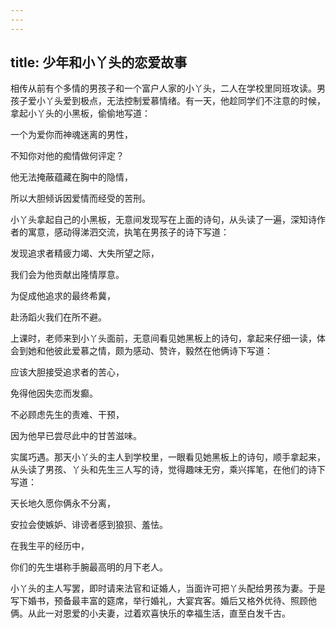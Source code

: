 ```yaml
---
---
---
```

title: 少年和小丫头的恋爱故事
---




相传从前有个多情的男孩子和一个富户人家的小丫头，二人在学校里同班攻读。男孩子爱小丫头爱到极点，无法控制爱慕情绪。有一天，他趁同学们不注意的时候，拿起小丫头的小黑板，偷偷地写道：

一个为爱你而神魂迷离的男性，

不知你对他的痴情做何评定？

他无法掩蔽蕴藏在胸中的隐情，

所以大胆倾诉因爱情而经受的苦刑。

小丫头拿起自己的小黑板，无意间发现写在上面的诗句，从头读了一遍，深知诗作者的寓意，感动得涕泗交流，执笔在男孩子的诗下写道：

发现追求者精疲力竭、大失所望之际，

我们会为他贡献出隆情厚意。

为促成他追求的最终希冀，

赴汤蹈火我们在所不避。

上课时，老师来到小丫头面前，无意间看见她黑板上的诗句，拿起来仔细一读，体会到她和他彼此爱慕之情，颇为感动、赞许，毅然在他俩诗下写道：

应该大胆接受追求者的苦心，

免得他因失恋而发癫。

不必顾虑先生的责难、干预，

因为他早已尝尽此中的甘苦滋味。

实属巧遇。那天小丫头的主人到学校里，一眼看见她黑板上的诗句，顺手拿起来，从头读了男孩、丫头和先生三人写的诗，觉得趣味无穷，乘兴挥笔，在他们的诗下写道：

天长地久愿你俩永不分离，

安拉会使嫉妒、诽谤者感到狼狈、羞怯。

在我生平的经历中，

你们的先生堪称手腕最高明的月下老人。

小丫头的主人写罢，即时请来法官和证婚人，当面许可把丫头配给男孩为妻。于是写下婚书，预备最丰富的筵席，举行婚礼，大宴宾客。婚后又格外优待、照顾他俩。从此一对恩爱的小夫妻，过着欢喜快乐的幸福生活，直至白发千古。